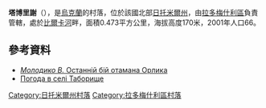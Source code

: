 {{coord|50|30|13|N|29|27|36|E|scale:30000|display=title}}

'''塔博里謝'''（{{lang-uk|Таборище}}），是[[烏克蘭|烏克蘭]]的村落，位於該國北部[[日托米爾州|日托米爾州]]，由[[拉多梅什利區|拉多梅什利區]]負責管轄，處於[[比爾卡河_(捷捷列夫河支流)|比爾卡河]]畔，面積0.473平方公里，海拔高度170米，2001年人口66。

==參考資料==
* [http://radomyshl.blogspot.com/2014/07/8-1922.html ''Молодико В.'' Останній бій отамана Орлика] {{Wayback|url=http://radomyshl.blogspot.com/2014/07/8-1922.html |date=20201101060040 }} 
* [http://weather.in.ua/ua/zhitomirskaja/25701 Погода в селі Таборище] {{Wayback|url=http://weather.in.ua/ua/zhitomirskaja/25701 |date=20160305084125 }}

{{DEFAULTSORT:Таборище}}
[[Category:日托米爾州村落|Category:日托米爾州村落]]
[[Category:拉多梅什利區村落|Category:拉多梅什利區村落]]


{{Zhytomyr-geo-stub}}